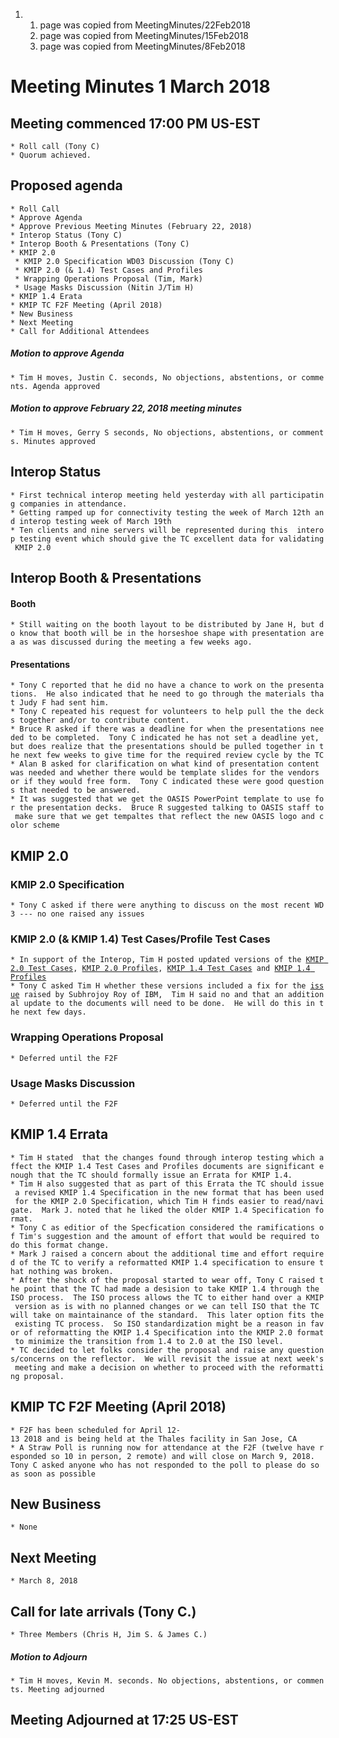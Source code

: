 ## page was copied from MeetingMinutes/22Feb2018
## page was copied from MeetingMinutes/15Feb2018
## page was copied from MeetingMinutes/8Feb2018
= Meeting Minutes 1 March 2018 =
== Meeting commenced 17:00 PM US-EST ==
 * Roll call (Tony C)
 * Quorum achieved.

== Proposed agenda ==
 * Roll Call
 * Approve Agenda
 * Approve Previous Meeting Minutes (February 22, 2018)
 * Interop Status (Tony C)
 * Interop Booth & Presentations (Tony C)
 * KMIP 2.0
  * KMIP 2.0 Specification WD03 Discussion (Tony C)
  * KMIP 2.0 (& 1.4) Test Cases and Profiles
  * Wrapping Operations Proposal (Tim, Mark)
  * Usage Masks Discussion (Nitin J/Tim H)
 * KMIP 1.4 Erata
 * KMIP TC F2F Meeting (April 2018)
 * New Business
 * Next Meeting
 * Call for Additional Attendees

===== Motion to approve Agenda =====
 * Tim H moves, Justin C. seconds, No objections, abstentions, or comments. Agenda approved

===== Motion to approve February 22, 2018 meeting minutes =====
 * Tim H moves, Gerry S seconds, No objections, abstentions, or comments. Minutes approved

== Interop Status ==
 * First technical interop meeting held yesterday with all participating companies in attendance.
 * Getting ramped up for connectivity testing the week of March 12th and interop testing week of March 19th
 * Ten clients and nine servers will be represented during this  interop testing event which should give the TC excellent data for validating KMIP 2.0

== Interop Booth & Presentations ==
==== Booth ====
 * Still waiting on the booth layout to be distributed by Jane H, but do know that booth will be in the horseshoe shape with presentation area as was discussed during the meeting a few weeks ago.

==== Presentations ====
 * Tony C reported that he did no have a chance to work on the presentations.  He also indicated that he need to go through the materials that Judy F had sent him.
 * Tony C repeated his request for volunteers to help pull the the decks together and/or to contribute content.
 * Bruce R asked if there was a deadline for when the presentations needed to be completed.  Tony C indicated he has not set a deadline yet, but does realize that the presentations should be pulled together in the next few weeks to give time for the required review cycle by the TC
 * Alan B asked for clarification on what kind of presentation content was needed and whether there would be template slides for the vendors or if they would free form.  Tony C indicated these were good questions that needed to be answered.
 * It was suggested that we get the OASIS PowerPoint template to use for the presentation decks.  Bruce R suggested talking to OASIS staff to make sure that we get tempaltes that reflect the new OASIS logo and color scheme

== KMIP 2.0 ==
=== KMIP 2.0 Specification ===
 * Tony C asked if there were anything to discuss on the most recent WD3 --- no one raised any issues

=== KMIP 2.0 (& KMIP 1.4) Test Cases/Profile Test Cases ===
 * In support of the Interop, Tim H posted updated versions of the [[https://www.oasis-open.org/committees/document.php?document_id=62627&wg_abbrev=kmip|KMIP 2.0 Test Cases]], [[http://%20%20%20%20%20%20%20https://www.oasis-open.org/committees/document.php?document_id=62626&wg_abbrev=kmip|KMIP 2.0 Profiles]], [[http://%20%20%20%20%20%20https://www.oasis-open.org/committees/document.php?document_id=62629&wg_abbrev=kmip|KMIP 1.4 Test Cases]] and [[http://%20https://www.oasis-open.org/committees/document.php?document_id=62628&wg_abbrev=kmip|KMIP 1.4 Profiles]]
 * Tony C asked Tim H whether these versions included a fix for the [[https://www.oasis-open.org/apps/org/workgroup/kmip/email/archives/201802/msg00040.html|issue]] raised by Subhrojoy Roy of IBM,  Tim H said no and that an additional update to the documents will need to be done.  He will do this in the next few days.

=== Wrapping Operations Proposal ===
 * Deferred until the F2F

=== Usage Masks Discussion ===
 * Deferred until the F2F

== KMIP 1.4 Errata ==
 * Tim H stated  that the changes found through interop testing which affect the KMIP 1.4 Test Cases and Profiles documents are significant enough that the TC should formally issue an Errata for KMIP 1.4.
 * Tim H also suggested that as part of this Errata the TC should issue a revised KMIP 1.4 Specification in the new format that has been used for the KMIP 2.0 Specification, which Tim H finds easier to read/navigate.  Mark J. noted that he liked the older KMIP 1.4 Specification format.
 * Tony C as editior of the Specfication considered the ramifications of Tim's suggestion and the amount of effort that would be required to do this format change.
 * Mark J raised a concern about the additional time and effort required of the TC to verify a reformatted KMIP 1.4 specification to ensure that nothing was broken.
 * After the shock of the proposal started to wear off, Tony C raised the point that the TC had made a desision to take KMIP 1.4 through the ISO process.  The ISO process allows the TC to either hand over a KMIP version as is with no planned changes or we can tell ISO that the TC will take on maintainance of the standard.  This later option fits the existing TC process.  So ISO standardization might be a reason in favor of reformatting the KMIP 1.4 Specification into the KMIP 2.0 format to minimize the transition from 1.4 to 2.0 at the ISO level.
 * TC decided to let folks consider the proposal and raise any questions/concerns on the reflector.  We will revisit the issue at next week's meeting and make a decision on whether to proceed with the reformatting proposal.

== KMIP TC F2F Meeting (April 2018) ==
 * F2F has been scheduled for April 12-13 2018 and is being held at the Thales facility in San Jose, CA
 * A Straw Poll is running now for attendance at the F2F (twelve have responded so 10 in person, 2 remote) and will close on March 9, 2018.  Tony C asked anyone who has not responded to the poll to please do so as soon as possible

== New Business ==
 * None

== Next Meeting ==
 * March 8, 2018

== Call for late arrivals (Tony C.) ==
 * Three Members (Chris H, Jim S. & James C.)

===== Motion to Adjourn =====
 * Tim H moves, Kevin M. seconds. No objections, abstentions, or comments. Meeting adjourned

== Meeting Adjourned at 17:25 US-EST ==
